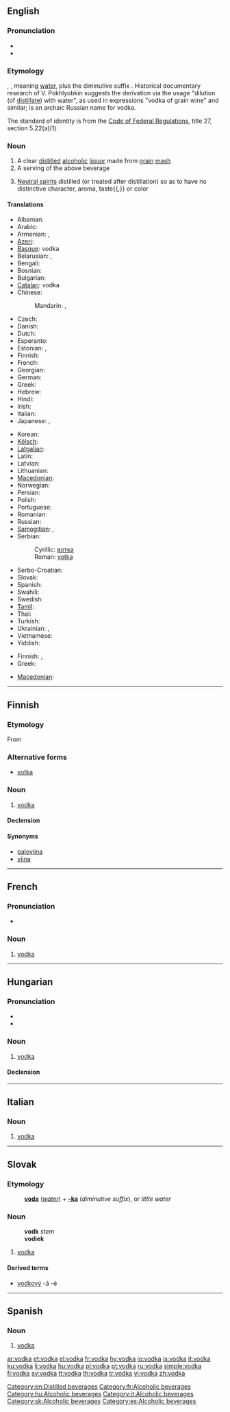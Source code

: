 ==English==
{{wikipedia}}

===Pronunciation===
* {{IPA|/ˈvɒdkə/}}
* {{audio|en-us-vodka.ogg|Audio (US)}}

===Etymology===
{{etyl|sla|en}} {{term||voda}}, {{term||woda}}, meaning [[water]], plus the diminutive suffix {{term||-ka}}. Historical documentary research of V. Pokhlyobkin suggests the derivation via the usage "dilution (of [[distil]]late) with water", as used in expressions "vodka of grain wine" and similar; {{term|хлебное вино|sc=Cyrl|lang=ru||grain wine}} is an archaic Russian name for vodka.

The standard of identity is from the [[s:Code of Federal Regulations|Code of Federal Regulations]], title 27, section 5.22(a)(1).

===Noun===
{{en-noun}}

# A clear [[distil]]led [[alcoholic]] [[liquor]] made from [[grain]] [[mash]]
# A serving of the above beverage
# {{US|_|standard of identity}} [[neutral spirits#English|Neutral spirits]] distilled (or treated after distillation) so as to have no distinctive character, aroma, taste{{,}} or color

====Translations====
{{trans-top|clear distilled alcoholic liquor}}
* Albanian: {{t-|sq|vodkë|f|xs=Albanian}}
* Arabic: {{t|ar|فودكا|f|tr=vodka, fūdka}}
* Armenian: {{t+|hy|օղի|tr=òġi}}, {{qualifier|colloquial}} {{t-|hy|արաղ|tr=araġ}}
* [[Azeri]]: {{t-|az|araq|xs=Azeri}}
* [[Basque]]: vodka
* Belarusian: {{t|be|гарэлка|f|tr=harélka|xs=Belarusian}}, {{t-|be|водка|f|tr=vódka|xs=Belarusian}}
* Bengali: {{t|bn|ভদকা|tr=vôdka|sc=Beng}}
* Bosnian: {{t-|bs|votka|f}}
* Bulgarian: {{t-|bg|водка|f|tr=vódka}}
* [[Catalan]]: vodka {{f}}
* Chinese:
*: Mandarin: {{t-|cmn|伏特加酒|tr=fútèjiā-jiǔ|sc=Hani}}, {{t-|cmn|伏特加|tr=fútèjiā|sc=Hani}}
* Czech: {{t-|cs|vodka|f}}
* Danish: {{t-|da|vodka|c}}
* Dutch: {{t-|nl|wodka|m}}
* Esperanto: {{t-|eo|vodko|xs=Esperanto}}
* Estonian: {{t+|et|vodka}}, {{t+|et|viin}}
* Finnish: {{t+|fi|votka}}
* French: {{t+|fr|vodka|f}}
* Georgian: {{t-|ka|არაყი|tr=araġi|sc=Geor|xs=Georgian}}
* German: {{t+|de|Wodka|m}}
* Greek: {{t+|el|βότκα|f|tr=vótka}}
* Hebrew: {{t+|he|וודקה|f|alt=ווֹדְקָה|tr=vodka}}
* Hindi: {{t|hi|वोदका|tr=vōdkā|xs=Hindi}}
* Irish: {{t-|ga|vodca|m|xs=Irish}}
* Italian: {{t+|it|vodka|f}}
* Japanese: {{t-|ja|ウォッカ|tr=uokka}}, {{t|ja|ヴォートカ|tr=vōtoka}}
{{trans-mid}}
* Korean: {{t+|ko|보드카|tr=bodeuka|sc=Hang}}
* [[Kölsch]]: {{tø|ksh|wodka}}
* [[Latgalian]]: {{tø|ltg|braņdīņs}}
* Latin: {{t-|la|vodca}}
* Latvian: {{t|lv|degvīns|xs=Latvian}}
* Lithuanian: {{t-|lt|degtinė|f|xs=Lithuanian}}
* [[Macedonian]]: {{t-|mk|вотка|f|tr=vótka}}
* Norwegian: {{t-|no|vodka|c}}
* Persian: {{t+|fa|ودکا|tr=vodkâ|xs=Persian}}
* Polish: {{t+|pl|wódka|f}}
* Portuguese: {{t-|pt|vodca|f}}
* Romanian: {{t+|ro|vodcă|f}}
* Russian: {{t+|ru|водка|f|tr=vódka}}
* [[Samogitian]]: {{tø|sgs|arielka|f}}, {{tø|sgs|degtėnė|f}}
* Serbian:
*: Cyrillic: [[вотка#Serbian|вотка]] {{f}}
*: Roman: [[votka#Serbian|votka]] {{f}}
* Serbo-Croatian: {{t|sh|votka|xs=Serbo-Croatian}}
* Slovak: {{t-|sk|vodka|f}}
* Spanish: {{t-|es|vodka|f}}
* Swahili: {{t-|sw|vodka|xs=Swahili}}
* Swedish: {{t+|sv|vodka|c}}
* [[Tamil]]: {{t|ta|ஓட்கா|xs=Tamil}}
* Thai: {{t-|th|วอดก้า|tr=waawtgaa }}
* Turkish: {{t+|tr|votka}}
* Ukrainian: {{t-|uk|горілка|f|tr=horílka|xs=Ukrainian}}, {{t-|uk|водка|f|tr=vódka|xs=Ukrainian}}
* Vietnamese: {{t+|vi|vodka|xs=Vietnamese}}
* Yiddish: {{t|yi|מאַשקע|sc=Hebr}}
{{trans-bottom}}

{{trans-top|serving}}
* Finnish: {{t+|fi|votka}}, {{t-|fi|ryyppy|alt=votkaryyppy}}
* Greek: {{t|el|βότκα|f|tr=vótka|sc=Grek}}
{{trans-mid}}
* [[Macedonian]]: {{t-|mk|вотка|f|tr=vótka}}
{{trans-bottom}}

[[Category:en:Distilled beverages]]

----

==Finnish==

===Etymology===
From {{etyl|ru|fi}}

===Alternative forms===
* [[votka]]

===Noun===
{{fi-noun}}

# [[#English|vodka]]

====Declension====
{{fi-decl-koira|vodk}}

====Synonyms====
* [[paloviina]]
* [[viina]]

----

==French==

===Pronunciation===
* {{audio|Fr-vodka.ogg|Audio}}

===Noun===
{{fr-noun|f}}

# [[vodka#English|vodka]]

[[Category:fr:Alcoholic beverages]]

----

==Hungarian==

===Pronunciation===
* {{IPA|/ˈvotkɒ/|lang=hu}}
* {{hyphenation|vod|ka}}

===Noun===
{{hu-noun|plural=vodkák}}

# [[vodka#English|vodka]]

====Declension====
{{hu-decl-k-back|vodk|á}}{{hu-pos-tok|vodká}}

[[Category:hu:Alcoholic beverages]]

----

==Italian==
{{wikipedia|lang=it}}

===Noun===
{{infl|it|noun|g=f}} {{inv}}

# [[vodka#English|vodka]]

[[Category:it:Alcoholic beverages]]

----

==Slovak==

===Etymology===
: '''[[voda#Slovak|voda]]''' (''[[water]]'') + '''[[-ka#Slovak|-ka]]''' (''diminutive suffix''), or ''little water''

===Noun===
{{infl|sk|noun|g=f|plural|vodky}}
: '''vodk''' ''stem''
: '''vodiek''' ''{{genpl}}''
: {{decpat}} {{žena}}

# [[vodka#English|vodka]]

====Derived terms====
* [[vodkový]] -á -é

[[Category:sk:Alcoholic beverages]]

----

==Spanish==

===Noun===
{{es-noun|m}}

# [[#English|vodka]]

[[Category:es:Alcoholic beverages]]

[[ar:vodka]]
[[et:vodka]]
[[el:vodka]]
[[fr:vodka]]
[[hy:vodka]]
[[io:vodka]]
[[is:vodka]]
[[it:vodka]]
[[ku:vodka]]
[[li:vodka]]
[[hu:vodka]]
[[pl:vodka]]
[[pt:vodka]]
[[ru:vodka]]
[[simple:vodka]]
[[fi:vodka]]
[[sv:vodka]]
[[tt:vodka]]
[[th:vodka]]
[[tr:vodka]]
[[vi:vodka]]
[[zh:vodka]]